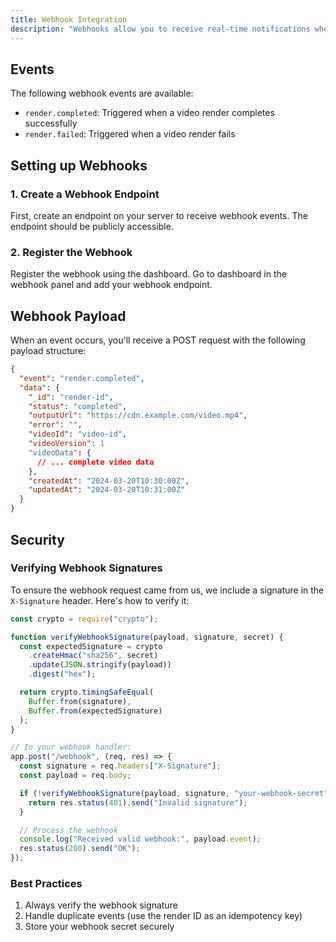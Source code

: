 ```yaml
---
title: Webhook Integration
description: "Webhooks allow you to receive real-time notifications when video renders are completed or failed. Instead of polling our API, webhooks will send HTTP requests to your server when these events occur.."
---
```


## Events

The following webhook events are available:

- `render.completed`: Triggered when a video render completes successfully
- `render.failed`: Triggered when a video render fails

## Setting up Webhooks

### 1. Create a Webhook Endpoint

First, create an endpoint on your server to receive webhook events. The endpoint should be publicly accessible.

### 2. Register the Webhook

Register the webhook using the dashboard. Go to dashboard in the webhook panel and add your webhook endpoint.

## Webhook Payload

When an event occurs, you'll receive a POST request with the following payload structure:

```json
{
  "event": "render.completed",
  "data": {
    "_id": "render-id",
    "status": "completed",
    "outputUrl": "https://cdn.example.com/video.mp4",
    "error": "",
    "videoId": "video-id",
    "videoVersion": 1
    "videoData": {
      // ... complete video data
    },
    "createdAt": "2024-03-20T10:30:00Z",
    "updatedAt": "2024-03-20T10:31:00Z"
  }
}
```

## Security

### Verifying Webhook Signatures

To ensure the webhook request came from us, we include a signature in the `X-Signature` header. Here's how to verify it:

```javascript
const crypto = require("crypto");

function verifyWebhookSignature(payload, signature, secret) {
  const expectedSignature = crypto
    .createHmac("sha256", secret)
    .update(JSON.stringify(payload))
    .digest("hex");

  return crypto.timingSafeEqual(
    Buffer.from(signature),
    Buffer.from(expectedSignature)
  );
}

// In your webhook handler:
app.post("/webhook", (req, res) => {
  const signature = req.headers["X-Signature"];
  const payload = req.body;

  if (!verifyWebhookSignature(payload, signature, "your-webhook-secret")) {
    return res.status(401).send("Invalid signature");
  }

  // Process the webhook
  console.log("Received valid webhook:", payload.event);
  res.status(200).send("OK");
});
```

### Best Practices

1. Always verify the webhook signature
2. Handle duplicate events (use the render ID as an idempotency key)
3. Store your webhook secret securely
